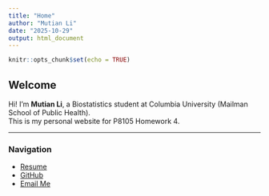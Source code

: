 ```yaml
---
title: "Home"
author: "Mutian Li"
date: "2025-10-29"
output: html_document
---
```


```r
knitr::opts_chunk$set(echo = TRUE)
```

## Welcome

Hi! I'm **Mutian Li**, a Biostatistics student at Columbia University (Mailman School of Public Health).  
This is my personal website for P8105 Homework 4.

---

### Navigation

- [Resume](resume.html)
- [GitHub](https://github.com/ssshhhlll)
- [Email Me](mailto:ml5308@cumc.columbia.edu)
